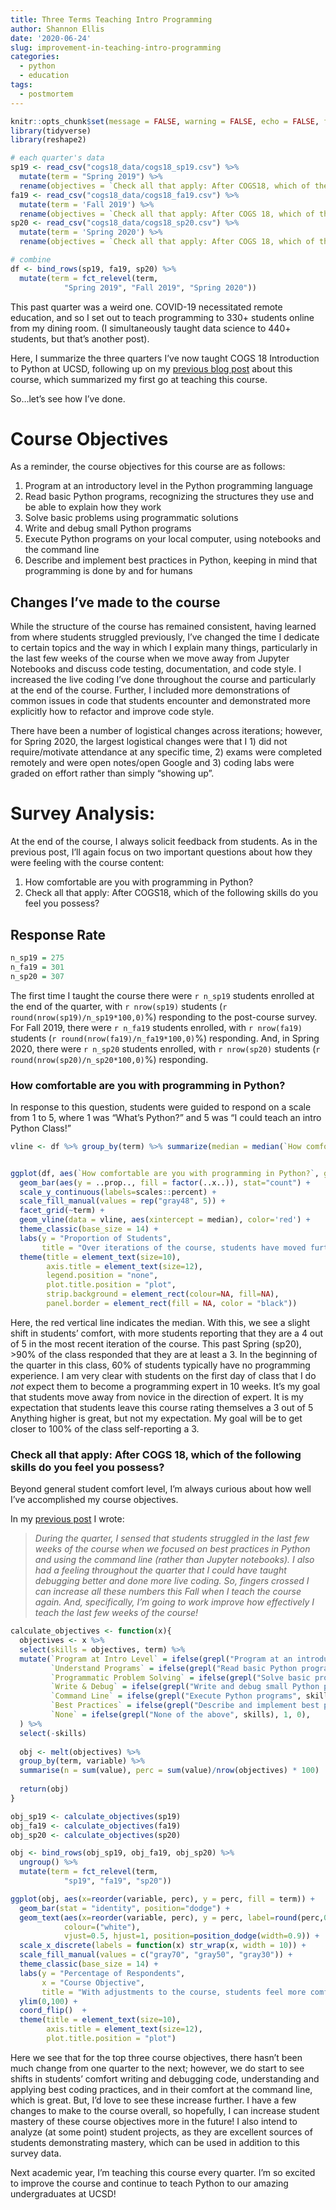 ```yaml
---
title: Three Terms Teaching Intro Programming
author: Shannon Ellis
date: '2020-06-24'
slug: improvement-in-teaching-intro-programming
categories:
  - python
  - education
tags:
  - postmortem
---
```


```r
knitr::opts_chunk$set(message = FALSE, warning = FALSE, echo = FALSE, fig.width = 7)
library(tidyverse)
library(reshape2)
```

```r
# each quarter's data
sp19 <- read_csv("cogs18_data/cogs18_sp19.csv") %>% 
  mutate(term = "Spring 2019") %>% 
  rename(objectives = `Check all that apply: After COGS18, which of the following skills do you feel you possess?`)
fa19 <- read_csv("cogs18_data/cogs18_fa19.csv") %>% 
  mutate(term = 'Fall 2019') %>% 
  rename(objectives = `Check all that apply: After COGS 18, which of the following skills do you feel you possess?`)
sp20 <- read_csv("cogs18_data/cogs18_sp20.csv") %>% 
  mutate(term = 'Spring 2020') %>% 
  rename(objectives = `Check all that apply: After COGS 18, which of the following skills do you feel you possess?`)

# combine
df <- bind_rows(sp19, fa19, sp20) %>%
  mutate(term = fct_relevel(term, 
            "Spring 2019", "Fall 2019", "Spring 2020"))
```
This past quarter was a weird one. COVID-19 necessitated remote education, and so I set out to teach programming to 330+ students online from my dining room. (I simultaneously taught data science to 440+ students, but that's another post).

Here, I summarize the three quarters I've now taught COGS 18 Introduction to Python at UCSD, following up on my [previous blog post](http://www.shanellis.com/blog/achieving-course-objectives-in-an-intro-programming-course/) about this course, which summarized my first go at teaching this course.

So...let's see how I've done.

# Course Objectives

As a reminder, the course objectives for this course are as follows: 

1. Program at an introductory level in the Python programming language
1. Read basic Python programs, recognizing the structures they use and be able to explain how they work
1. Solve basic problems using programmatic solutions
1. Write and debug small Python programs
1. Execute Python programs on your local computer, using notebooks and the command line
1. Describe and implement best practices in Python, keeping in mind that programming is done by and for humans

## Changes I've made to the course

While the structure of the course has remained consistent, having learned from where students struggled previously, I've changed the time I dedicate to certain topics and the way in which I explain many things, particularly in the last few weeks of the course when we move away from Jupyter Notebooks and discuss code testing, documentation, and code style. I increased the live coding I've done throughout the course and particularly at the end of the course. Further, I included more demonstrations of common issues in code that students encounter and demonstrated more explicitly how to refactor and improve code style.

There have been a number of logistical changes across iterations; however, for Spring 2020, the largest logistical changes were that I 1) did not require/motivate attendance at any specific time, 2) exams were completed remotely and were open notes/open Google and 3) coding labs were graded on effort rather than simply "showing up".

# Survey Analysis:

At the end of the course, I always solicit feedback from students. As in the previous post, I’ll again focus on two important questions about how they were feeling with the course content:

1. How comfortable are you with programming in Python?
1. Check all that apply: After COGS18, which of the following skills do you feel you possess?

## Response Rate

```r
n_sp19 = 275
n_fa19 = 301
n_sp20 = 307
```


The first time I taught the course there were `r n_sp19` students enrolled at the end of the quarter, with `r nrow(sp19)` students (`r round(nrow(sp19)/n_sp19*100,0)`%) responding to the post-course survey. For Fall 2019, there were `r n_fa19` students enrolled, with `r nrow(fa19)` students (`r round(nrow(fa19)/n_fa19*100,0)`%) responding. And, in Spring 2020, there were `r n_sp20` students enrolled, with `r nrow(sp20)` students (`r round(nrow(sp20)/n_sp20*100,0)`%) responding.

### How comfortable are you with programming in Python?

In response to this question, students were guided to respond on a scale from 1 to 5, where 1 was “What’s Python?” and 5 was “I could teach an intro Python Class!”

```r
vline <- df %>% group_by(term) %>% summarize(median = median(`How comfortable are you with programming in Python?`))


ggplot(df, aes(`How comfortable are you with programming in Python?`, group=term)) + 
  geom_bar(aes(y = ..prop.., fill = factor(..x..)), stat="count") + 
  scale_y_continuous(labels=scales::percent) +
  scale_fill_manual(values = rep("gray48", 5)) + 
  facet_grid(~term) +
  geom_vline(data = vline, aes(xintercept = median), color='red') +
  theme_classic(base_size = 14) +
  labs(y = "Proportion of Students",
       title = "Over iterations of the course, students have moved further from \n 'What's Python?' (1) toward 'I could teach an intro Python Class!' (5)") +
  theme(title = element_text(size=10),
        axis.title = element_text(size=12),
        legend.position = "none",
        plot.title.position = "plot",
        strip.background = element_rect(colour=NA, fill=NA),
        panel.border = element_rect(fill = NA, color = "black"))
```

Here, the red vertical line indicates the median. With this, we see a slight shift in students' comfort, with more students reporting that they are a 4 out of 5 in the most recent iteration of the course. This past Spring (sp20), >90% of the class responded that they are at least a 3. In the beginning of the quarter in this class, 60% of students typically have no programming experience. I am very clear with students on the first day of class that I do *not* expect them to become a programming expert in 10 weeks. It's my goal that students move away from novice in the direction of expert. It is my expectation that students leave this course rating themselves a 3 out of 5 Anything higher is great, but not my expectation. My goal will be to get closer to 100% of the class self-reporting a 3.

### Check all that apply: After COGS 18, which of the following skills do you feel you possess?

Beyond general student comfort level, I'm always curious about how well I've accomplished my course objectives.

In my [previous post](http://www.shanellis.com/blog/achieving-course-objectives-in-an-intro-programming-course/) I wrote: 

> *During the quarter, I sensed that students struggled in the last few weeks of the course when we focused on best practices in Python and using the command line (rather than Jupyter notebooks). I also had a feeling throughout the quarter that I could have taught debugging better and done more live coding. So, fingers crossed I can increase all these numbers this Fall when I teach the course again. And, specifically, I’m going to work improve how effectively I teach the last few weeks of the course!*

```r
calculate_objectives <- function(x){
  objectives <- x %>% 
  select(skills = objectives, term) %>% 
  mutate(`Program at Intro Level` = ifelse(grepl("Program at an introductory", skills), 1, 0),
         `Understand Programs` = ifelse(grepl("Read basic Python programs", skills), 1, 0),
         `Programmatic Problem Solving` = ifelse(grepl("Solve basic problems", skills), 1, 0),
         `Write & Debug` = ifelse(grepl("Write and debug small Python programs", skills), 1, 0),
         `Command Line` = ifelse(grepl("Execute Python programs", skills), 1, 0),
         `Best Practices` = ifelse(grepl("Describe and implement best practices", skills), 1, 0),
         `None` = ifelse(grepl("None of the above", skills), 1, 0),
  ) %>% 
  select(-skills)
  
  obj <- melt(objectives) %>% 
  group_by(term, variable) %>% 
  summarise(n = sum(value), perc = sum(value)/nrow(objectives) * 100) 
  
  return(obj)
}

obj_sp19 <- calculate_objectives(sp19)
obj_fa19 <- calculate_objectives(fa19)
obj_sp20 <- calculate_objectives(sp20)

obj <- bind_rows(obj_sp19, obj_fa19, obj_sp20) %>%
  ungroup() %>%
  mutate(term = fct_relevel(term, 
            "sp19", "fa19", "sp20"))

ggplot(obj, aes(x=reorder(variable, perc), y = perc, fill = term)) +
  geom_bar(stat = "identity", position="dodge") +
  geom_text(aes(x=reorder(variable, perc), y = perc, label=round(perc,0)), 
            colour=("white"),
            vjust=0.5, hjust=1, position=position_dodge(width=0.9)) +
  scale_x_discrete(labels = function(x) str_wrap(x, width = 10)) +
  scale_fill_manual(values = c("gray70", "gray50", "gray30")) + 
  theme_classic(base_size = 14) +
  labs(y = "Percentage of Respondents",
       x = "Course Objective",
       title = "With adjustments to the course, students feel more comfortable in the command line \n and in their ability to implement best coding practices") +
  ylim(0,100) +
  coord_flip()  +
  theme(title = element_text(size=10),
        axis.title = element_text(size=12),
        plot.title.position = "plot")
```

Here we see that for the top three course objectives, there hasn't been much change from one quarter to the next; however, we do start to see shifts in students' comfort writing and debugging code, understanding and applying best coding practices, and in their comfort at the command line, which is great. But, I'd love to see these increase further. I have a few changes to make to the course overall, so hopefully, I can increase student mastery of these course objectives more in the future! I also intend to analyze (at some point) student projects, as they are excellent sources of students demonstrating mastery, which can be used in addition to this survey data. 

Next academic year, I'm teaching this course every quarter. I'm so excited to improve the course and continue to teach Python to our amazing undergraduates at UCSD!